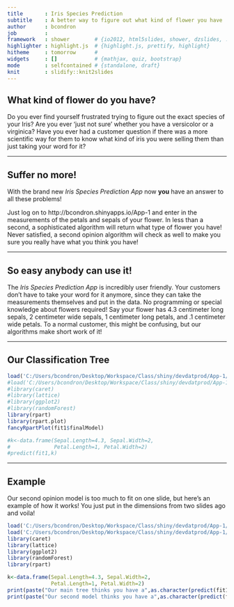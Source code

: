 ```yaml
---
title       : Iris Species Prediction
subtitle    : A better way to figure out what kind of flower you have
author      : bcondron
job         : 
framework   : shower        # {io2012, html5slides, shower, dzslides, ...}
highlighter : highlight.js  # {highlight.js, prettify, highlight}
hitheme     : tomorrow      # 
widgets     : []            # {mathjax, quiz, bootstrap}
mode        : selfcontained # {standalone, draft}
knit        : slidify::knit2slides
---
```


## What kind of flower do you have?

Do you ever find yourself frustrated trying to figure out the exact species of your Iris? Are you ever 'just not sure' whether you have a versicolor or a virginica? Have you ever had a customer question if there was a more scientific way for them to know what kind of iris you were selling them than just taking your word for it?

---

## Suffer no more!

With the brand new <i>Iris Species Prediction App</i> now <b>you</b> have an answer to all these problems!

Just log on to http://bcondron.shinyapps.io/App-1 and enter in the measurements of the petals and sepals of your flower. In less than a second, a sophisticated algorithm will return what type of flower you have! Never satisfied, a second opinion algorithm will check as well to make you sure you really have what you think you have!

---

## So easy anybody can use it!

The <i>Iris Species Prediction App</i> is incredibly user friendly. Your customers don't have to take your word for it anymore, since they can take the measurements themselves and put in the data. No programming or special knowledge about flowers required! Say your flower has 4.3 centimeter long sepals, 2 centimeter wide sepals, 1 centimeter long petals, and .1 centimeter wide petals. To a normal customer, this might be confusing, but our algorithms make short work of it!

---

## Our Classification Tree

```r
load('C:/Users/bcondron/Desktop/Workspace/Class/shiny/devdatprod/App-1/fit.Rdata')
#load('C:/Users/bcondron/Desktop/Workspace/Class/shiny/devdatprod/App-1/fit2.Rdata')
#library(caret)
#library(lattice)
#library(ggplot2)
#library(randomForest)
library(rpart)
library(rpart.plot)
fancyRpartPlot(fit1$finalModel)

#k<-data.frame(Sepal.Length=4.3, Sepal.Width=2, 
#              Petal.Length=1, Petal.Width=2)
#predict(fit1,k)
```

---

## Example
Our second opinion model is too much to fit on one slide, but here's an example of how it works! You just put in the dimensions from two slides ago and voila!
```r
load('C:/Users/bcondron/Desktop/Workspace/Class/shiny/devdatprod/App-1/fit.Rdata')
load('C:/Users/bcondron/Desktop/Workspace/Class/shiny/devdatprod/App-1/fit2.Rdata')
library(caret)
library(lattice)
library(ggplot2)
library(randomForest)
library(rpart)

k<-data.frame(Sepal.Length=4.3, Sepal.Width=2, 
              Petal.Length=1, Petal.Width=2)
print(paste("Our main tree thinks you have a",as.character(predict(fit1,k))));
print(paste("Our second model thinks you have a",as.character(predict(fit2,k))))
```
